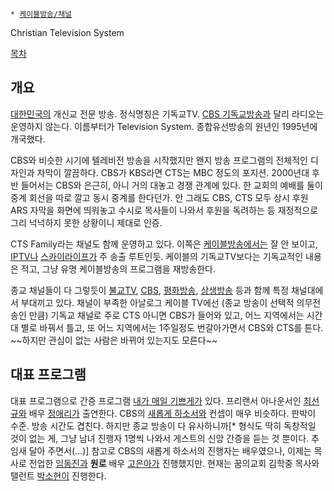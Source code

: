  * [[케이블방송/채널]]

Christian Television System

[[목차]]
== 개요 ==
[[대한민국]]의 개신교 전문 방송. 정식명칭은 기독교TV. [[기독교방송|CBS 기독교방송]]과 달리 라디오는 운영하지 않는다. 이름부터가 Television System. 종합유선방송의 원년인 1995년에 개국했다.

CBS와 비슷한 시기에 텔레비전 방송을 시작했지만 왠지 방송 프로그램의 전체적인 디자인과 자막이 깔끔하다. CBS가 KBS라면 CTS는 MBC 정도의 포지션. 2000년대 후반 들어서는 CBS와 은근히, 아니 거의 대놓고 경쟁 관계에 있다. 한 교회의 예배를 둘이 중계 회선을 따로 깔고 동시 중계를 한다던가. 안 그래도 CBS, CTS 모두 상시 후원 ARS 자막을 화면에 띄워놓고 수시로 목사들이 나와서 후원을 독려하는 등 재정적으로 그리 넉넉하지 못한 상황이니 제대로 인증.

CTS Family라는 채널도 함께 운영하고 있다. 이쪽은 [[케이블방송]]에서는 잘 안 보이고, [[IPTV]]나 [[스카이라이프]]가 주 송출 루트인듯. 케이블의 기독교TV보다는 기독교적인 내용은 적고, 그냥 유명 케이블방송의 프로그램을 재방송한다.

종교 채널들이 다 그렇듯이 [[불교TV]], [[CBS]], [[평화방송]], [[상생방송]] 등과 함께 특정 채널대에서 부대끼고 있다. 채널이 부족한 아날로그 케이블 TV에선 (종교 방송이 선택적 의무전송인 만큼) 기독교 채널로 주로 CTS 아니면 CBS가 들어와 있고, 어느 지역에서는 시간대 별로 바꿔서 틀고, 또 어느 지역에서는 1주일정도 번갈아가면서 CBS와 CTS를 튼다. ~~하지만 관심이 없는 사람은 바뀌어 있는지도 모른다~~

== 대표 프로그램 ==
대표 프로그램으로 간증 프로그램 [[내가 매일 기쁘게]]가 있다. 프리랜서 아나운서인 [[최선규]]와 배우 [[정애리]]가 출연한다. CBS의 [[새롭게 하소서]]와 컨셉이 매우 비슷하다. 판박이 수준. 방송 시간도 겹친다. 하지만 종교 방송이 다 유사하니까[* 형식도 딱히 독창적일 것이 없는 게, 그냥 남녀 진행자 1명씩 나와서 게스트의 신앙 간증을 듣는 것 뿐이다. 추임새 달아 주면서(...)] 참고로 CBS의 새롭게 하소서의 진행자는 배우였으나, 이제는 목사로 전업한 [[임동진]]과 '''원로''' 배우 [[고은아]]가 진행했지만. 현재는 꿈의교회 김학중 목사와 탤런트 [[박소현]]이 진행한다.
